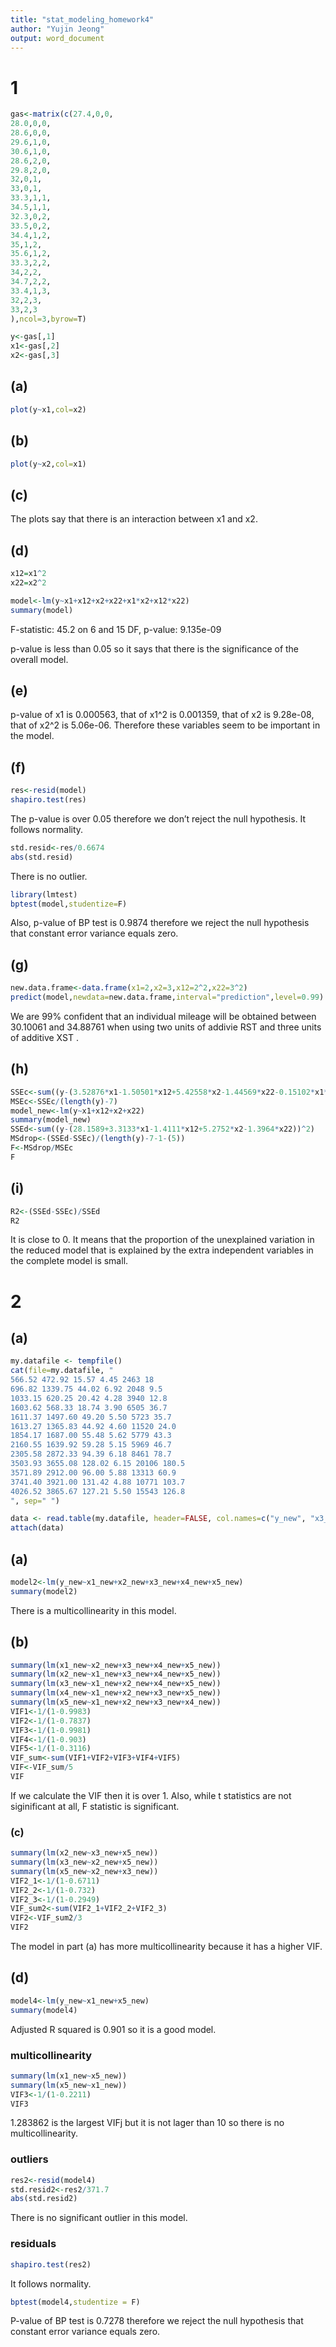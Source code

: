 ---
title: "stat_modeling_homework4"
author: "Yujin Jeong"
output: word_document
---

# 1

```{r}
gas<-matrix(c(27.4,0,0,
28.0,0,0,
28.6,0,0,
29.6,1,0,
30.6,1,0,
28.6,2,0,
29.8,2,0,
32,0,1,
33,0,1,
33.3,1,1,
34.5,1,1,
32.3,0,2,
33.5,0,2,
34.4,1,2,
35,1,2,
35.6,1,2,
33.3,2,2,
34,2,2,
34.7,2,2,
33.4,1,3,
32,2,3,
33,2,3
),ncol=3,byrow=T)

y<-gas[,1]
x1<-gas[,2]
x2<-gas[,3]

```

## (a)

```{r}
plot(y~x1,col=x2)
```

## (b)

```{r}
plot(y~x2,col=x1)
```

## (c)

The plots say that there is an interaction between x1 and x2.

## (d)

```{r}
x12=x1^2
x22=x2^2

model<-lm(y~x1+x12+x2+x22+x1*x2+x12*x22)
summary(model)
```

F-statistic:  45.2 on 6 and 15 DF,  p-value: 9.135e-09

p-value is less than 0.05 so it says that there is the significance of the overall model.     

## (e)

p-value of x1 is 0.000563, that of x1^2 is 0.001359, that of x2 is 9.28e-08, that of x2^2 is 5.06e-06. Therefore these variables seem to be important in the model.

## (f)

```{r}
res<-resid(model)
shapiro.test(res)
```

The p-value is over 0.05 therefore we don't reject the null hypothesis. It follows normality.

```{r}
std.resid<-res/0.6674
abs(std.resid)
```

There is no outlier.

```{r}
library(lmtest)
bptest(model,studentize=F)
```

Also, p-value of BP test is 0.9874 therefore we reject the null hypothesis that constant error variance equals zero.

## (g)

```{r}
new.data.frame<-data.frame(x1=2,x2=3,x12=2^2,x22=3^2)
predict(model,newdata=new.data.frame,interval="prediction",level=0.99)
```

We are 99% confident that an individual mileage will be obtained between 30.10061 and 34.88761 when using two units of addivie RST and three units of additive XST .

## (h)

```{r}
SSEc<-sum((y-(3.52876*x1-1.50501*x12+5.42558*x2-1.44569*x22-0.15102*x1*x2+0.02769*x12*x22+28.10049))^2)
MSEc<-SSEc/(length(y)-7)
model_new<-lm(y~x1+x12+x2+x22)
summary(model_new)
SSEd<-sum((y-(28.1589+3.3133*x1-1.4111*x12+5.2752*x2-1.3964*x22))^2)
MSdrop<-(SSEd-SSEc)/(length(y)-7-1-(5))
F<-MSdrop/MSEc
F
```


## (i)

```{r}
R2<-(SSEd-SSEc)/SSEd
R2
```

It is close to 0. It means that the proportion of the unexplained variation in the reduced model that is explained by the extra independent variables in the complete model is small. 

# 2

## (a)

```{r}
my.datafile <- tempfile()
cat(file=my.datafile, "
566.52 472.92 15.57 4.45 2463 18
696.82 1339.75 44.02 6.92 2048 9.5
1033.15 620.25 20.42 4.28 3940 12.8
1603.62 568.33 18.74 3.90 6505 36.7
1611.37 1497.60 49.20 5.50 5723 35.7
1613.27 1365.83 44.92 4.60 11520 24.0
1854.17 1687.00 55.48 5.62 5779 43.3
2160.55 1639.92 59.28 5.15 5969 46.7
2305.58 2872.33 94.39 6.18 8461 78.7
3503.93 3655.08 128.02 6.15 20106 180.5
3571.89 2912.00 96.00 5.88 13313 60.9
3741.40 3921.00 131.42 4.88 10771 103.7
4026.52 3865.67 127.21 5.50 15543 126.8
", sep=" ")

data <- read.table(my.datafile, header=FALSE, col.names=c("y_new", "x3_new", "x1_new", "x5_new", "x2_new", "x4_new"))
attach(data)
```

## (a)

```{r}
model2<-lm(y_new~x1_new+x2_new+x3_new+x4_new+x5_new)
summary(model2)
```

There is a multicollinearity in this model. 

## (b)

```{r}
summary(lm(x1_new~x2_new+x3_new+x4_new+x5_new))
summary(lm(x2_new~x1_new+x3_new+x4_new+x5_new))
summary(lm(x3_new~x1_new+x2_new+x4_new+x5_new))
summary(lm(x4_new~x1_new+x2_new+x3_new+x5_new))
summary(lm(x5_new~x1_new+x2_new+x3_new+x4_new))
VIF1<-1/(1-0.9983)
VIF2<-1/(1-0.7837)
VIF3<-1/(1-0.9981)
VIF4<-1/(1-0.903)
VIF5<-1/(1-0.3116)
VIF_sum<-sum(VIF1+VIF2+VIF3+VIF4+VIF5)
VIF<-VIF_sum/5
VIF
```

If we calculate the VIF then it is over 1. Also, while t statistics are not siginificant at all, F statistic is significant. 

### (c)

```{r}
summary(lm(x2_new~x3_new+x5_new))
summary(lm(x3_new~x2_new+x5_new))
summary(lm(x5_new~x2_new+x3_new))
VIF2_1<-1/(1-0.6711)
VIF2_2<-1/(1-0.732)
VIF2_3<-1/(1-0.2949)
VIF_sum2<-sum(VIF2_1+VIF2_2+VIF2_3)
VIF2<-VIF_sum2/3
VIF2
```

The model in part (a) has more multicollinearity because it has a higher VIF.

## (d)

```{r}
model4<-lm(y_new~x1_new+x5_new)
summary(model4)
```

Adjusted R squared is 0.901 so it is a good model. 

### multicollinearity

```{r}
summary(lm(x1_new~x5_new))
summary(lm(x5_new~x1_new))
VIF3<-1/(1-0.2211)
VIF3
```

1.283862 is the largest VIFj but it is not lager than 10 so there is no multicollinearity.

### outliers

```{r}
res2<-resid(model4)
std.resid2<-res2/371.7
abs(std.resid2)
```

There is no significant outlier in this model.

### residuals

```{r}
shapiro.test(res2)
```

It follows normality.

```{r}
bptest(model4,studentize = F)
```

P-value of BP test is 0.7278 therefore we reject the null hypothesis that constant error variance equals zero.
